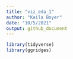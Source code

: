 ```yaml
---
title: "viz_eda_1"
author: "Kaila Boyer"
date: "10/5/2021"
output: github_document
---
```



```r
library(tidyverse)
library(ggridges)
```

```r

```

